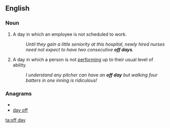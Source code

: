 ==English==

===Noun===
{{en-noun|sg=[[off]] [[day]]}}

# A day in which an employee is not scheduled to work.
#: ''Until they gain a little seniority at this hospital, newly hired nurses need not expect to  have two consecutive '''off days'''.''  
# A day in which a person is not [[perform]]ing up to their usual level of ability.
#: ''I understand any pitcher can have an '''off day''' but walking four batters in one inning is ridiculous!''

===Anagrams===
* {{alphagram|adffoy}}
* [[day off#English|day off]]

[[ta:off day]]